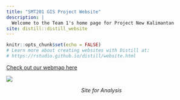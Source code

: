 ```yaml
---
title: "SMT201 GIS Project Website"
description: |
  Welcome to the Team 1's home page for Project New Kalimantan
site: distill::distill_website
---
```


```r
knitr::opts_chunk$set(echo = FALSE)
# Learn more about creating websites with Distill at:
# https://rstudio.github.io/distill/website.html
```

<a href="https://smt201-g1t11-site.netlify.app" target="_blank">Check out our webmap here</a>

![](img/site-selected.png)

<center>
  *Site for Analysis*
</center>

